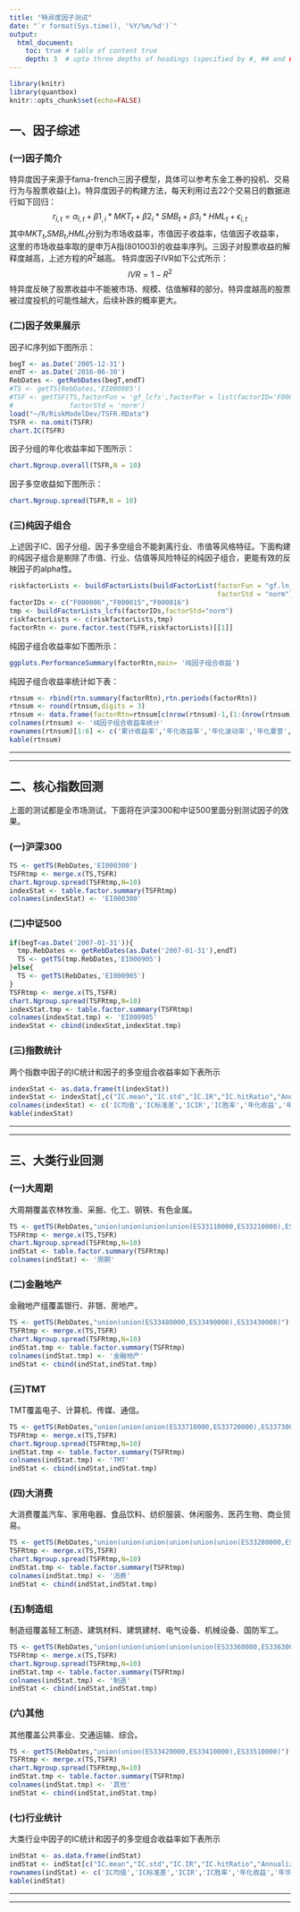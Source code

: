 ```yaml
---
title: "特异度因子测试"
date: "`r format(Sys.time(), '%Y/%m/%d')`"
output: 
  html_document:
    toc: true # table of content true
    depth: 3  # upto three depths of headings (specified by #, ## and ###)
---
```


```r
library(knitr)
library(quantbox)
knitr::opts_chunk$set(echo=FALSE)
```


## 一、因子综述
   
### (一)因子简介 
   
特异度因子来源于fama-french三因子模型，具体可以参考东金工券的投机、交易行为与股票收益(上)。特异度因子的构建方法，每天利用过去22个交易日的数据进行如下回归：
$$r_{i,t} =\alpha_{i,t}+\beta1_{,i}*MKT_{t}+\beta2_{i}*SMB_{t}+\beta3_{i}*HML_{t}+\epsilon_{i,t} $$
其中$MKT_{t}$,$SMB_{t}$,$HML_{t}$分别为市场收益率，市值因子收益率，估值因子收益率，这里的市场收益率取的是申万A指(801003)的收益率序列。三因子对股票收益的解释度越高，上述方程的$R^{2}$越高。
特异度因子IVR如下公式所示：
$$IVR=1-R^{2}$$
特异度反映了股票收益中不能被市场、规模、估值解释的部分。特异度越高的股票被过度投机的可能性越大，后续补跌的概率更大。


### (二)因子效果展示
    
因子IC序列如下图所示：
    
```r
begT <- as.Date('2005-12-31')
endT <- as.Date('2016-06-30')
RebDates <- getRebDates(begT,endT)
#TS <- getTS(RebDates,'EI000985')
#TSF <- getTSF(TS,factorFun = 'gf_lcfs',factorPar = list(factorID='F000017'),factorDir = -1,
#              factorStd = 'norm')
load("~/R/RiskModelDev/TSFR.RData")
TSFR <- na.omit(TSFR)
chart.IC(TSFR)
```
    
    
因子分组的年化收益率如下图所示：
    
```r
chart.Ngroup.overall(TSFR,N = 10)
```
   
    
因子多空收益如下图所示：
     
```r
chart.Ngroup.spread(TSFR,N = 10)
```



### (三)纯因子组合
    
上述因子IC、因子分组、因子多空组合不能剥离行业、市值等风格特征。下面构建的纯因子组合是剔除了市值、行业、估值等风险特征的纯因子组合，更能有效的反映因子的alpha性。   
     

```r
riskfactorLists <- buildFactorLists(buildFactorList(factorFun = "gf.ln_mkt_cap",factorDir = -1,
                                                    factorStd = "norm"))
factorIDs <- c("F000006","F000015","F000016")
tmp <- buildFactorLists_lcfs(factorIDs,factorStd="norm")
riskfactorLists <- c(riskfactorLists,tmp)
factorRtn <- pure.factor.test(TSFR,riskfactorLists)[[1]]
```

     
     
    
纯因子组合收益率如下图所示：
   
   
```r
ggplots.PerformanceSummary(factorRtn,main= '纯因子组合收益')
```  
    
    
纯因子组合收益率统计如下表：
    
```r
rtnsum <- rbind(rtn.summary(factorRtn),rtn.periods(factorRtn))
rtnsum <- round(rtnsum,digits = 3)
rtnsum <- data.frame(factorRtn=rtnsum[c(nrow(rtnsum)-1,(1:(nrow(rtnsum)-2))),])
colnames(rtnsum) <- '纯因子组合收益率统计'
rownames(rtnsum)[1:6] <- c('累计收益率','年化收益率','年化波动率','年化夏普','胜率','最大回撤')
kable(rtnsum)
```

       
       
**************************************************************************
    
    
**************************************************************************

## 二、核心指数回测
   
上面的测试都是全市场测试，下面将在沪深300和中证500里面分别测试因子的效果。
    
### (一)沪深300
   
```r
TS <- getTS(RebDates,'EI000300')
TSFRtmp <- merge.x(TS,TSFR)
chart.Ngroup.spread(TSFRtmp,N=10)
indexStat <- table.factor.summary(TSFRtmp)
colnames(indexStat) <- 'EI000300'
```
  
### (二)中证500
    
```r
if(begT<as.Date('2007-01-31')){
  tmp.RebDates <- getRebDates(as.Date('2007-01-31'),endT)
  TS <- getTS(tmp.RebDates,'EI000905')
}else{
  TS <- getTS(RebDates,'EI000905')
}
TSFRtmp <- merge.x(TS,TSFR)
chart.Ngroup.spread(TSFRtmp,N=10)
indexStat.tmp <- table.factor.summary(TSFRtmp)
colnames(indexStat.tmp) <- 'EI000905'
indexStat <- cbind(indexStat,indexStat.tmp)
```

    
### (三)指数统计
两个指数中因子的IC统计和因子的多空组合收益率如下表所示     
     
```r
indexStat <- as.data.frame(t(indexStat))
indexStat <- indexStat[,c("IC.mean","IC.std","IC.IR","IC.hitRatio","Annualized Return","Annualized Std Dev","Annualized Sharpe (Rf=0%)","HitRatio","Worst Drawdown")]
colnames(indexStat) <- c('IC均值','IC标准差','ICIR','IC胜率','年化收益','年华波动率','年华夏普','胜率','最大回撤')
kable(indexStat)
```


     
**************************************************************************
    
    
**************************************************************************
   
## 三、大类行业回测
    
### (一)大周期
大周期覆盖农林牧渔、采掘、化工、钢铁、有色金属。
     
```r
TS <- getTS(RebDates,"union(union(union(union(ES33110000,ES33210000),ES33220000),ES33230000),ES33240000)")
TSFRtmp <- merge.x(TS,TSFR)
chart.Ngroup.spread(TSFRtmp,N=10)
indStat <- table.factor.summary(TSFRtmp)
colnames(indStat) <- '周期'
```

    
### (二)金融地产
金融地产组覆盖银行、非银、房地产。
      
```r
TS <- getTS(RebDates,"union(union(ES33480000,ES33490000),ES33430000)")
TSFRtmp <- merge.x(TS,TSFR)
chart.Ngroup.spread(TSFRtmp,N=10)
indStat.tmp <- table.factor.summary(TSFRtmp)
colnames(indStat.tmp) <- '金融地产'
indStat <- cbind(indStat,indStat.tmp)
```
    

### (三)TMT
TMT覆盖电子、计算机、传媒、通信。
    
```r
TS <- getTS(RebDates,"union(union(union(ES33710000,ES33720000),ES33730000),ES33270000)")
TSFRtmp <- merge.x(TS,TSFR)
chart.Ngroup.spread(TSFRtmp,N=10)
indStat.tmp <- table.factor.summary(TSFRtmp)
colnames(indStat.tmp) <- 'TMT'
indStat <- cbind(indStat,indStat.tmp)
```
    
     
### (四)大消费
大消费覆盖汽车、家用电器、食品饮料、纺织服装、休闲服务、医药生物、商业贸易。
    
```r
TS <- getTS(RebDates,"union(union(union(union(union(union(ES33280000,ES33330000),ES33340000),ES33350000),ES33460000),ES33370000),ES33450000)")
TSFRtmp <- merge.x(TS,TSFR)
chart.Ngroup.spread(TSFRtmp,N=10)
indStat.tmp <- table.factor.summary(TSFRtmp)
colnames(indStat.tmp) <- '消费'
indStat <- cbind(indStat,indStat.tmp)
```
    
    
### (五)制造组
制造组覆盖轻工制造、建筑材料、建筑建材、电气设备、机械设备、国防军工。
      
     
```r
TS <- getTS(RebDates,"union(union(union(union(union(ES33360000,ES33630000),ES33640000),ES33610000),ES33620000),ES33650000)")
TSFRtmp <- merge.x(TS,TSFR)
chart.Ngroup.spread(TSFRtmp,N=10)
indStat.tmp <- table.factor.summary(TSFRtmp)
colnames(indStat.tmp) <- '制造'
indStat <- cbind(indStat,indStat.tmp)
```

    

### (六)其他
其他覆盖公共事业、交通运输、综合。   
    
```r
TS <- getTS(RebDates,"union(union(ES33420000,ES33410000),ES33510000)")
TSFRtmp <- merge.x(TS,TSFR)
chart.Ngroup.spread(TSFRtmp,N=10)
indStat.tmp <- table.factor.summary(TSFRtmp)
colnames(indStat.tmp) <- '其他'
indStat <- cbind(indStat,indStat.tmp)
```
    


    
### (七)行业统计
大类行业中因子的IC统计和因子的多空组合收益率如下表所示     
     
```r
indStat <- as.data.frame(indStat)
indStat <- indStat[c("IC.mean","IC.std","IC.IR","IC.hitRatio","Annualized Return","Annualized Std Dev","Annualized Sharpe (Rf=0%)","HitRatio","Worst Drawdown"),]
rownames(indStat) <- c('IC均值','IC标准差','ICIR','IC胜率','年化收益','年华波动率','年华夏普','胜率','最大回撤')
kable(indStat)
```

     
**************************************************************************
    
    
**************************************************************************






